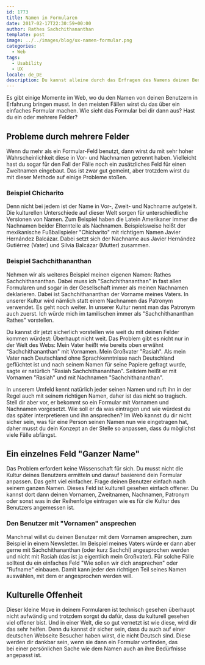 ```yaml
---
id: 1773
title: Namen in Formularen
date: 2017-02-17T22:30:59+00:00
author: Rathes Sachchithananthan
template: post
image: ../../images/blog/ux-namen-formular.png
categories:
  - Web
tags:
  - Usability
  - UX
locale: de_DE
description: Du kannst alleine durch das Erfragen des Namens deinen Benutzer direkt wieder verlieren. Wie du das verhinderst zeige ich dir hier.
---
```


Es gibt einige Momente im Web, wo du den Namen von deinen Benutzern in Erfahrung bringen musst. In den meisten Fällen wirst du das über ein einfaches Formular machen. Wie sieht das Formular bei dir dann aus? Hast du ein oder mehrere Felder?

<!--more-->

## Probleme durch mehrere Felder

Wenn du mehr als ein Formular-Feld benutzt, dann wirst du mit sehr hoher Wahrscheinlichkeit diese in Vor- und Nachnamen getrennt haben. Vielleicht hast du sogar für den Fall der Fälle noch ein zusätzliches Feld für einen Zweitnamen eingebaut. Das ist zwar gut gemeint, aber trotzdem wirst du mit dieser Methode auf einige Probleme stoßen.

### Beispiel Chicharito

Denn nicht bei jedem ist der Name in Vor-, Zweit- und Nachname aufgeteilt. Die kulturellen Unterschiede auf dieser Welt sorgen für unterschiedliche Versionen von Namen. Zum Beispiel haben die Latein Amerikaner immer die Nachnamen beider Elternteile als Nachnamen. Beispielsweise heißt der mexikanische Fußballspieler "Chicharito" mit richtigem Namen Javier Hernández Balcázar. Dabei setzt sich der Nachname aus Javier Hernández Gutiérrez (Vater) und Silvia Balcázar (Mutter) zusammen.

### Beispiel Sachchithananthan

Nehmen wir als weiteres Beispiel meinen eigenen Namen: Rathes Sachchithananthan. Dabei muss ich "Sachchithananthan" in fast allen Formularen und sogar in der Gesellschaft immer als meinen Nachnamen deklarieren. Dabei ist Sachchithananthan der Vorname meines Vaters. In unserer Kultur wird nämlich statt einem Nachnamen das Patronym verwendet. Es geht noch weiter. In unserer Kultur nennt man das Patronym auch zuerst. Ich würde mich im tamilischen immer als "Sachchithananthan Rathes" vorstellen.

Du kannst dir jetzt sicherlich vorstellen wie weit du mit deinen Felder kommen würdest: Überhaupt nicht weit. Das Problem gibt es nicht nur in der Welt des Webs: Mein Vater heißt wie bereits oben erwähnt "Sachchithananthan" mit Vornamen. Mein Großvater "Rasiah". Als mein Vater nach Deutschland ohne Sprachkenntnisse nach Deutschland geflüchtet ist und nach seinem Namen für seine Papiere gefragt wurde, sagte er natürlich "Rasiah Sachchithananthan". Seitdem heißt er mit Vornamen "Rasiah" und mit Nachnamen "Sachchithananthan".

In unserem Umfeld kennt natürlich jeder seinen Namen und ruft ihn in der Regel auch mit seinem richtigen Namen, daher ist das nicht so tragisch. Stell dir aber vor, er bekommt so ein Formular mit Vornamen und Nachnamen vorgesetzt. Wie soll er da was eintragen und wie würdest du das später interpretieren und ihn ansprechen? Im Web kannst du dir nicht sicher sein, was für eine Person seinen Namen nun wie eingetragen hat, daher musst du dein Konzept an der Stelle so anpassen, dass du möglichst viele Fälle abfängst.

## Ein einzelnes Feld "Ganzer Name"

Das Problem erfordert keine Wissenschaft für sich. Du musst nicht die Kultur deines Benutzers ermitteln und darauf basierend dein Formular anpassen. Das geht viel einfacher. Frage deinen Benutzer einfach nach seinem ganzen Namen. Dieses Feld ist kulturell gesehen einfach offener. Du kannst dort dann deinen Vornamen, Zweitnamen, Nachnamen, Patronym oder sonst was in der Reihenfolge eintragen wie es für die Kultur des Benutzers angemessen ist.

### Den Benutzer mit "Vornamen" ansprechen

Manchmal willst du deinen Benutzer mit dem Vornamen ansprechen, zum Beispiel in einem Newsletter. Im Beispiel meines Vaters würde er dann aber gerne mit Sachchithananthan (oder kurz Sachchi) angesprochen werden und nicht mit Rasiah (das ist ja eigentlich mein Großvater). Für solche Fälle solltest du ein einfaches Feld "Wie sollen wir dich ansprechen" oder "Rufname" einbauen. Damit kann jeder den richtigen Teil seines Namen auswählen, mit dem er angesprochen werden will.

## Kulturelle Offenheit

Dieser kleine Move in deinem Formularen ist technisch gesehen überhaupt nicht aufwändig und trotzdem sorgst du dafür, dass du kulturell gesehen viel offener bist. Und in einer Welt, die so gut vernetzt ist wie diese, wird dir das sehr helfen. Denn du kannst dir sicher sein, dass du auch auf einer deutschen Webseite Besucher haben wirst, die nicht Deutsch sind. Diese werden dir dankbar sein, wenn sie dann ein Formular vorfinden, das bei einer persönlichen Sache wie dem Namen auch an ihre Bedürfnisse angepasst ist.
